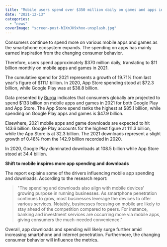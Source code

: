 ```yaml
---
title: "Mobile users spend over $350 million daily on games and apps in 2021"
date: "2021-12-13"
categories: 
  - "news"
coverImage: "screen-post-hIXmJH9xhoo-unsplash.jpg"
---
```


Consumers continue to spend more on various mobile apps and games as the smartphone ecosystem expands. The spending on apps has mainly earned inspiration from the changing consumer behavior.

Therefore, users spend approximately $370 million daily, translating to $11 billion monthly on mobile apps and games in 2021.

The cumulative spend for 2021 represents a growth of 19.71% from last year's figure of $111.1 billion. In 2020, App Store spending stood at $72.3 billion, while Google Play was at $38.8 billion.

Data presented by [Burga](https://u7061146.ct.sendgrid.net/ls/click?upn=4tNED-2FM8iDZJQyQ53jATUckyWPEbWfyacErOLG83swA-3D9Ads_n1eSj9a6YQENgvx4f-2FCkdLKHujwEHHiIyyay0QJ2uNR5cJtmUHDXwghMYpdHPLaTWS-2BCD-2FFOLBMpjLR61Tc9UELYFqtiT27poQ2uYPW9HG3-2BkN2mPTDIaPgGpwP0hpTXJoqb0FSg2b5fMjILedERs0Ymf6NNMjfqsjqMRt-2FJ2-2BO7bio2EEeRKYmbRPvxbafF-2FCGRFRD5VkqMMw1xKgJY8LY1PHQYEnylPc23xCfbVl1HRUGFRkWJwZYLq2x0vhma5m9Bo6bdwdKWZyhMycNIe9hAaTe63zhW6xzHyhRfyudNe42clnycAXb72xDx1y-2B5jY4wzbRugkgJftRcuMPnnw-3D-3D) indicates that consumers globally are projected to spend $133 billion on mobile apps and games in 2021 for both Google Play and App Store. The App Store spend ranks the highest at $85.1 billion, while spending on Google Play apps and games is $47.9 billion.

Elsewhere, 2021 mobile apps and game downloads are expected to hit 143.6 billion. Google Play accounts for the highest figure at 111.3 billion, while the App Store is at 32.3 billion. The 2021 downloads represent a slight growth of 0.48% from the 142.9 billion recorded in 2020.

In 2020, Google Play dominated downloads at 108.5 billion while App Store stood at 34.4 billion. 

**Shift to mobile inspires more app spending and downloads** 

The report explains some of the drivers influencing mobile app spending and downloads. According to the research report:

> "The spending and downloads also align with mobile devices' growing purpose in running businesses. As smartphone penetration continues to grow, most businesses leverage the devices to offer various services. Notably, businesses focusing on mobile are likely to stay ahead of the competition compared to peers. For instance, banking and investment services are occurring more via mobile apps, giving consumers the much-needed convenience."

Overall, app downloads and spending will likely surge further amid increasing smartphone and internet penetration. Furthermore, the changing consumer behavior will influence the metrics.
